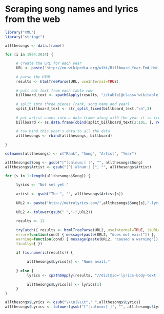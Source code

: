 Scraping song names and lyrics from the web
===============================================
```r
library("XML")
library("stringr")
```
```r
allthesongs <- data.frame() 

for (i in 1964:2014) { 
     
     # create the URL for each year
     URL <- paste("http://en.wikipedia.org/wiki/Billboard_Year-End_Hot_100_singles_of_",i,sep="")
     
     # parse the HTML
     results <- htmlTreeParse(URL, useInternal=TRUE)
     
     # pull out text from each table row
     billboard_text <- xpathSApply(results, "//table[@class='wikitable sortable']//tr",xmlValue)
     
     # split into three pieces (rank, song name and year)
     split_billboard_text <- str_split_fixed(billboard_text,"\n",3) 
     
     # put artist names into a data frame along with the year it is from
     billboard <- as.data.frame(cbind(split_billboard_text[2:101, ], rep(i,100)), stringsAsFactors=FALSE)
     
     # row bind this year's data to all the data
     allthesongs <- rbind(allthesongs, billboard) 
     
}

colnames(allthesongs) <- c("Rank", "Song", "Artist", "Year")

```

```r
allthesongs$Song <- gsub("[^[:alnum:] ]", "", allthesongs$Song)
allthesongs$Artist <- gsub("[^[:alnum:] ]", "", allthesongs$Artist)
```

```r
for (s in 1:length(allthesongs$Song)) {
     
     lyrics <- "Not set yet."
     
     artist <- gsub("The ", "", allthesongs$Artist[s])
     
     URL2 <- paste("http://metrolyrics.com/",allthesongs$Song[s],"-lyrics-",artist,".html",sep="") 
          
     URL2 <- tolower(gsub(" ","-",URL2)) 
     
     results <- 12
     
     tryCatch({ results <- htmlTreeParse(URL2, useInternal=TRUE, isURL=TRUE) },
     error=function(cond) { message(paste(URL2, "does not exist")) },
     warning=function(cond) { message(paste(URL2, "caused a warning")) },
     finally={ })
     
     if (is.numeric(results)) {
          
          allthesongs$Lyrics[s] <- "None avail."
          
     } else { 
          lyrics <- xpathSApply(results, "//div[@id='lyrics-body-text']", xmlValue)
               
          allthesongs$Lyrics[s] <- lyrics[1] 
     }
}

```
```r
allthesongs$Lyrics <- gsub("\\\n|\\\t"," ",allthesongs$Lyrics)
allthesongs$Lyrics <- tolower(gsub("[^[:alnum:] ]", "", allthesongs$Lyrics))

```

